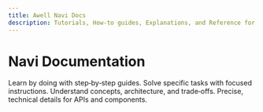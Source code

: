 ```yaml
---
title: Awell Navi Docs
description: Tutorials, How‑to guides, Explanations, and Reference for Navi.
---
```


# Navi Documentation

<Columns cols={2} className="mt-6">
  <Card title="Tutorials" href="/navi/tutorials/quickstart" icon="play">
    Learn by doing with step‑by‑step guides.
  </Card>
  <Card title="How‑to guides" href="/navi/how-to/install-navi-js" icon="wrench">
    Solve specific tasks with focused instructions.
  </Card>
  <Card title="Explanation" href="/navi/explanations/architecture-overview" icon="lightbulb">
    Understand concepts, architecture, and trade‑offs.
  </Card>
  <Card title="Reference" href="/navi/reference/navi-dot-js" icon="book">
    Precise, technical details for APIs and components.
  </Card>
</Columns>


